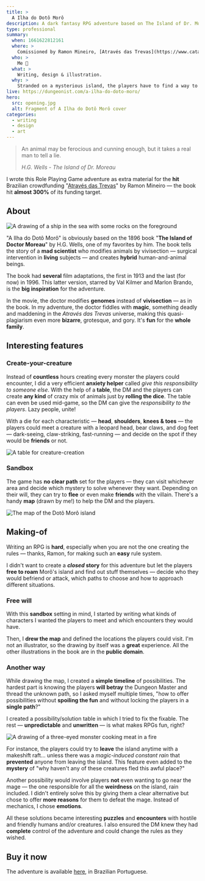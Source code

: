 ```yaml
---
title: >
  A Ilha do Dotô Morô
description: A dark fantasy RPG adventure based on The Island of Dr. Moreau
type: professional
summary:
  when: 1661622812161
  where: >
    Comissioned by Ramon Mineiro, [Através das Trevas](https://www.catarse.me/atravesdastrevas)' author 
  who: >
    Me 😬
  what: >
    Writing, design & illustration.
  why: >
    Stranded on a mysterious island, the players have to find a way to escape the mad sorcerer's will and his grotesque creatures. I wrote and designed this **H.G. Wells**-based adventure for [Através das Trevas](https://www.catarse.me/atravesdastrevas) crowdfunding.
live: https://dungeonist.com/a-ilha-do-doto-moro/
hero:
  src: opening.jpg
  alt: Fragment of A Ilha do Dotô Morô cover
categories:
  - writing
  - design
  - art
---
```


> An animal may be ferocious and cunning enough, but it takes a real man to tell a lie.
>
> _H.G. Wells - The Island of Dr. Moreau_

I wrote this Role Playing Game adventure as extra material for the **hit** Brazilian crowdfunding "[Através das Trevas](https://www.catarse.me/atravesdastrevas)" by Ramon Mineiro — the book hit **almost 300%** of its funding target.

## About

![A drawing of a ship in the sea with some rocks on the foreground](./drmoro-barco.jpg)

"A Ilha do Dotô Morô" is obviously based on the 1896 book "**The Island of Doctor Moreau**" by H.G. Wells, one of my favorites by him. The book tells the story of a **mad scientist** who modifies animals by vivisection — surgical intervention in **living** subjects — and creates **hybrid** human-and-animal beings.

The book had **several** film adaptations, the first in 1913 and the last (for now) in 1996. This latter version, starred by Val Kilmer and Marlon Brando, is the **big inspiration** for the adventure.

In the movie, the doctor modifies **genomes** instead of **vivisection** — as in the book. In my adventure, the doctor fiddles with **magic**, something deadly and maddening in the _Através das Trevas_ universe, making this quasi-plagiarism even more **bizarre**, grotesque, and gory. It's **fun** for the **whole family**.

## Interesting features

### Create-your-creature

Instead of **countless** hours creating every monster the players could encounter, I did a very efficient **anxiety helper** called _give this responsibility to someone else_. With the help of a **table**, the DM and the players can create **any kind** of crazy mix of animals just by **rolling the dice**. The table can even be used mid-game, so the DM can give the _responsibility to the players_. Lazy people, unite!

With a die for each characteristic — **head**, **shoulders**, **knees & toes** — the players could meet a creature with a leopard head, bear claws, and dog feet — dark-seeing, claw-striking, fast-running — and decide on the spot if they would be **friends** or not.

![A table for creature-creation](./drmoro-tabela.jpg)

### Sandbox

The game has **no clear path** set for the players — they can visit whichever area and decide which mystery to solve whenever they want. Depending on their will, they can try to **flee** or even make **friends** with the villain. There's a handy **map** (drawn by me!) to help the DM and the players.

![The map of the Dotô Morô island](./drmoro-mapa.jpg)

## Making-of

Writing an RPG is **hard**, especially when you are not the one creating the rules — thanks, Ramon, for making such an **easy** rule system.

I didn't want to create a **_closed_ story** for this adventure but let the players **free to roam** Morô's island and find out stuff themselves — decide who they would befriend or attack, which paths to choose and how to approach different situations.

### Free will

With this **sandbox** setting in mind, I started by writing what kinds of characters I wanted the players to meet and which encounters they would have.

Then, I **drew the map** and defined the locations the players could visit. I'm not an illustrator, so the drawing by itself was a **great** experience. All the other illustrations in the book are in the **public domain**.

### Another way

While drawing the map, I created a **simple timeline** of possibilities. The hardest part is knowing the players **will betray** the Dungeon Master and thread the unknown path, so I asked myself multiple times, "how to offer possibilities without **spoiling the fun** and without locking the players in a **single path**?"

I created a possibility/solution table in which I tried to fix the fixable. The rest — **unpredictable** and **unwritten** — is what makes RPGs fun, right?

![A drawing of a three-eyed monster cooking meat in a fire](./drmoro-monstro.jpg)

For instance, the players could try to **leave** the island anytime with a makeshift raft... unless there was a _magic-induced constant rain_ that **prevented** anyone from leaving the island. This feature even added to the **mystery** of "why haven't any of these creatures fled this awful place?"

Another possibility would involve players **not** even wanting to go near the mage — the one responsible for all the **weirdness** on the island, rain included. I didn't entirely solve this by giving them a clear alternative but chose to offer **more reasons** for them to defeat the mage. Instead of mechanics, I chose **emotions**.

All these solutions became interesting **puzzles** and **encounters** with hostile and friendly humans and/or creatures. I also ensured the DM knew they had **complete** control of the adventure and could change the rules as they wished.

## Buy it now

The adventure is available [here](https://dungeonist.com/a-ilha-do-doto-moro/), in Brazilian Portuguese.

